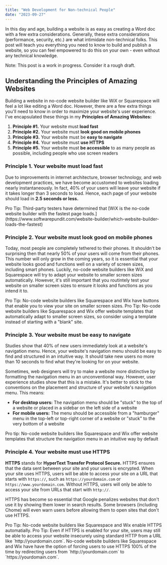 ```yaml
---
title: "Web Development for Non-technical People"
date: "2023-09-27"
---
```


In this day and age, building a website is as easy as creating a Word doc with
a few extra considerations. Generally, these extra considerations (performance,
security, etc.) are what intimidate non-technical folks. This post will teach 
you everything you need to know to build and publish a website, so you can feel
empowered to do this on your own - even without any technical knowledge.  

Note: This post is a work in progress. Consider it a rough draft.

## Understanding the Principles of Amazing Websites

Building a website in no-code website builder like WiX or Squarespace will feel
a lot like editing a Word doc. However, there are a few extra things you'll 
need to know in order to maximize your website's user experience. I've 
encapsulated these things in my **Principles of Amazing Websites:**
1. **Principle #1.** Your website must **load fast**
2. **Principle #2.** Your website must **look good on mobile phones**
3. **Principle #3.** Your website must be **easy to navigate**
4. **Principle #4.** Your website must **use HTTPS**
5. **Principle #5.** Your website must **be accessible** to as many people as
possible, including people who use screen readers

### Principle 1. Your website must load fast

Due to improvements in internet architecture, browser technology, and 
web development practices, we have become accustomed to websites loading 
nearly instantaneously. In fact, 40% of your users will leave your website if 
it takes longer than 3 seconds to load. Hence, each page of your website should
load in **2.5 seconds or less.**  

<Callout>
  Pro Tip: Third-party testers have determined that [WiX is the no-code website
  builder with the fastest page loads.](https://www.softwarepundit.com/website-builder/which-website-builder-loads-the-fastest)
</Callout>

### Principle 2. Your website must look good on mobile phones

Today, most people are completely tethered to their phones. It shouldn't be
surprising then that nearly 50% of your users will come from their phones.
This number will only grow in the coming years, so it is essential that your
website looks good and functions well on a variety of screen sizes, including
smart phones. Luckily, no-code website builders like WiX and Squarespace will 
try to adapt your website to smaller screen sizes automatically. However, it's 
still important that you routintely test your website on smaller screen sizes 
to ensure it looks and functions as you intend it to.  

<Callout>
  Pro Tip: No-code website builders like Squarespace and Wix have buttons 
  that enable you to view your site on smaller screen sizes.  
</Callout>

<Callout>
  Pro Tip: No-code website builders like Squarespace and Wix offer website 
  templates that automatically adapt to smaller screen sizes, so consider using 
  a template instead of starting with a "blank" site.
</Callout>  

### Principle 3. Your website must be easy to navigate

Studies show that 40% of new users immediately look at a website's
navigation menu. Hence, your website's navigation menu should be easy to find
and structured in an intuitive way. It should take new users no more than 10
seconds to find what they're looking for on your website.  

Sometimes, web designers will try to make a website more distinctive by formatting
the navigation menu in an unconventional way. However, user experience
studies show that this is a mistake. It's better to stick to the conventions on
the placement and structure of your website's navigation menu. This means:
* **For desktop users:** The navigation menu should be "stuck" to the top of a 
website or placed in a sidebar on the left side of a website
* **For mobile users:** The menu should be accessible from a "hamburger" menu in
the top-left or top-right corner of a website or "stuck" to the very bottom
of a website  

<Callout>
  Pro tip: No-code website builders like Squarespace and Wix offer 
  website templates that structure the navigation menu in an intuitive way by
  default
</Callout> 

### Principle 4. Your website must use HTTPS

**HTTPS** stands for **HyperText Transfer Protocol Secure.** HTTPS ensures 
that the data sent between your site and your users is encrypted. When your site 
uses HTTPS, users will be able to access your site on a URL 
that starts with `https://`, such as `https://yourdomain.com` or 
`https://www.yourdomain.com`. Without HTTPS, users will only be able to access 
your site from URLs that start with `http://`.  

HTTPS has become so essential that Google penalizes websites that don't use it 
by showing them lower in search results. Some browsers (including Chome) will 
even warn users before allowing them to open sites that don't use HTTPS. 

<Callout>
  Pro Tip: No-code website builders like Squarespace and Wix enable HTTPS
  automatially. 
</Callout>

<Callout>
  Pro Tip: Even if HTTPS is enabled for your site, users may still be able to
  access your website insecurely using standard HTTP from a URL like 
  `http://yourdomain.com`. No-code website builders like Squarespace and Wix 
  have have the option of forcing users to use HTTPS 100% 
  of the time by redirecting users from `http://yourdomain.com` 
  to `https://yourdomain.com`.
</Callout>